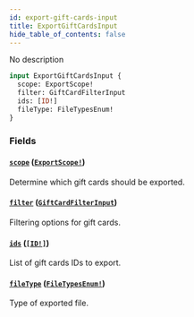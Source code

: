 ```yaml
---
id: export-gift-cards-input
title: ExportGiftCardsInput
hide_table_of_contents: false
---
```


No description

```graphql
input ExportGiftCardsInput {
  scope: ExportScope!
  filter: GiftCardFilterInput
  ids: [ID!]
  fileType: FileTypesEnum!
}
```

### Fields

#### [`scope`](#) ([`ExportScope!`](../../../developer/api-reference/enums/export-scope))

Determine which gift cards should be exported.

#### [`filter`](#) ([`GiftCardFilterInput`](../../../developer/api-reference/inputs/gift-card-filter-input))

Filtering options for gift cards.

#### [`ids`](#) ([`[ID!]`](../../../developer/api-reference/scalars/id))

List of gift cards IDs to export.

#### [`fileType`](#) ([`FileTypesEnum!`](../../../developer/api-reference/enums/file-types-enum))

Type of exported file.
